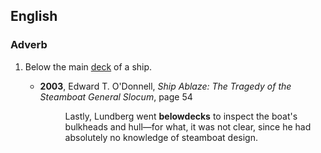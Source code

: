 ==English==
===Adverb===
{{en-adv|-}}
# {{nautical}} Below the main [[deck]] of a ship.
#*'''2003''', Edward T. O'Donnell, ''Ship Ablaze: The Tragedy of the Steamboat General Slocum'', page 54
#*:Lastly, Lundberg went '''belowdecks''' to inspect the boat's bulkheads and hull—for what, it was not clear, since he had absolutely no knowledge of steamboat design.